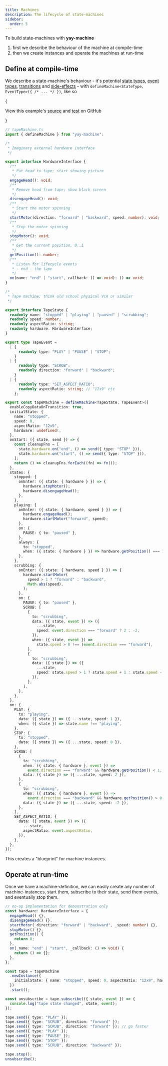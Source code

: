 ```yaml
---
title: Machines
description: The lifecycle of state-machines
sidebar:
  order: 5
---
```


To build state-machines with **yay-machine**

1. first we describe the behaviour of the machine at compile-time
2. then we create instances and operate the machines at run-time

## Define at compile-time

We describe a state-machine's behaviour - it's potential [state types](/reference/state/), [event types](/reference/events/), [transitions](/reference/transitions/) and [side-effects](/reference/side-effects/) - with `defineMachine<StateType, EventType>({ /* ... */ })`, like so


{<Aside type="tip">
View this example's <a href="https://github.com/maurice/yay-machine/blob/main/packages/example-machines/src/tapeMachine.ts" target="_blank">source</a> and <a href="https://github.com/maurice/yay-machine/blob/main/packages/example-machines/src/__tests__/tapeMachine.test.ts" target="_blank">test</a> on GitHub

</Aside>}

```typescript
// tapeMachine.ts
import { defineMachine } from "yay-machine";

/*
 * Imaginary external hardware interface
 */

export interface HardwareInterface {
  /**
   * Put head to tape; start showing picture
   */
  engageHead(): void;
  /**
   * Remove head from tape; show black screen
   */
  disengageHead(): void;
  /**
   * Start the motor spinning
   */
  startMotor(direction: "forward" | "backward", speed: number): void;
  /**
   * Stop the motor spinning
   */
  stopMotor(): void;
  /**
   * Get the current position, 0..1
   */
  getPosition(): number;
  /**
   * Listen for lifecycle events
   * - end - the tape
   */
  on(name: "end" | "start", callback: () => void): () => void;
}

/*
 * Tape machine: think old school physical VCR or similar
 */

export interface TapeState {
  readonly name: "stopped" | "playing" | "paused" | "scrubbing";
  readonly speed: number;
  readonly aspectRatio: string;
  readonly hardware: HardwareInterface;
}

export type TapeEvent =
  | {
      readonly type: "PLAY" | "PAUSE" | "STOP";
    }
  | {
      readonly type: "SCRUB";
      readonly direction: "forward" | "backward";
    }
  | {
      readonly type: "SET_ASPECT_RATIO";
      readonly aspectRatio: string; // "12x9" etc
    };

export const tapeMachine = defineMachine<TapeState, TapeEvent>({
  enableCopyDataOnTransition: true,
  initialState: {
    name: "stopped",
    speed: 0,
    aspectRatio: "12x9",
    hardware: undefined!,
  },
  onStart: ({ state, send }) => {
    const cleanupFns = [
      state.hardware.on("end", () => send({ type: "STOP" })),
      state.hardware.on("start", () => send({ type: "STOP" })),
    ];
    return () => cleanupFns.forEach((fn) => fn());
  },
  states: {
    stopped: {
      onEnter: ({ state: { hardware } }) => {
        hardware.stopMotor();
        hardware.disengageHead();
      },
    },
    playing: {
      onEnter: ({ state: { hardware, speed } }) => {
        hardware.engageHead();
        hardware.startMotor("forward", speed);
      },
      on: {
        PAUSE: { to: "paused" },
      },
      always: {
        to: "stopped",
        when: ({ state: { hardware } }) => hardware.getPosition() === 1,
      },
    },
    scrubbing: {
      onEnter: ({ state: { hardware, speed } }) => {
        hardware.startMotor(
          speed > 1 ? "forward" : "backward",
          Math.abs(speed),
        );
      },
      on: {
        PAUSE: { to: "paused" },
        SCRUB: [
          {
            to: "scrubbing",
            data: ({ state, event }) => ({
              ...state,
              speed: event.direction === "forward" ? 2 : -2,
            }),
            when: ({ state, event }) =>
              state.speed > 0 !== (event.direction === "forward"),
          },
          {
            to: "scrubbing",
            data: ({ state }) => ({
              ...state,
              speed: state.speed > 1 ? state.speed + 1 : state.speed - 1,
            }),
          },
        ],
      },
    },
  },
  on: {
    PLAY: {
      to: "playing",
      data: ({ state }) => ({ ...state, speed: 1 }),
      when: ({ state }) => state.name !== "playing",
    },
    STOP: {
      to: "stopped",
      data: ({ state }) => ({ ...state, speed: 0 }),
    },
    SCRUB: [
      {
        to: "scrubbing",
        when: ({ state: { hardware }, event }) =>
          event.direction === "forward" && hardware.getPosition() < 1,
        data: ({ state }) => ({ ...state, speed: 2 }),
      },
      {
        to: "scrubbing",
        when: ({ state: { hardware }, event }) =>
          event.direction === "backward" && hardware.getPosition() > 0,
        data: ({ state }) => ({ ...state, speed: -2 }),
      },
    ],
    SET_ASPECT_RATIO: {
      data: ({ state, event }) => ({
        ...state,
        aspectRatio: event.aspectRatio,
      }),
    },
  },
});
```

This creates a "blueprint" for machine instances.

## Operate at run-time

Once we have a machine-definition, we can easily create any number of machine-instances, start them, subscribe to their state, send them events, and eventually stop them.

```typescript
// no-op implementation for demonstration only
const hardware: HardwareInterface = {
  engageHead() {},
  disengageHead() {},
  startMotor(_direction: "forward" | "backward", _speed: number) {},
  stopMotor() {},
  getPosition() {
    return 0;
  },
  on(_name: "end" | "start", _callback: () => void) {
    return () => {};
  },
};

const tape = tapeMachine
  .newInstance({
    initialState: { name: "stopped", speed: 0, aspectRatio: "12x9", hardware },
  })
  .start();

const unsubscribe = tape.subscribe(({ state, event }) => {
  console.log("tape state changed", state, event);
});

tape.send({ type: "PLAY" });
tape.send({ type: "SCRUB", direction: "forward" });
tape.send({ type: "SCRUB", direction: "forward" }); // go faster
tape.send({ type: "PLAY" });
tape.send({ type: "PAUSE" });
tape.send({ type: "STOP" });
tape.send({ type: "SCRUB", direction: "backward" });

tape.stop();
unsubscribe();
```
